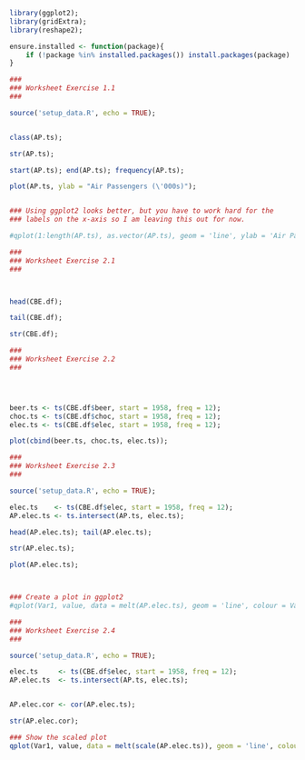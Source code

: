 

```R
library(ggplot2);
library(gridExtra);
library(reshape2);

ensure.installed <- function(package){
    if (!package %in% installed.packages()) install.packages(package)
}

```


```R
###
### Worksheet Exercise 1.1
###

source('setup_data.R', echo = TRUE);


class(AP.ts);

str(AP.ts);

start(AP.ts); end(AP.ts); frequency(AP.ts);

plot(AP.ts, ylab = "Air Passengers (\'000s)");


### Using ggplot2 looks better, but you have to work hard for the
### labels on the x-axis so I am leaving this out for now.

#qplot(1:length(AP.ts), as.vector(AP.ts), geom = 'line', ylab = 'Air Passengers (\'000s)');
```


```R
###
### Worksheet Exercise 2.1
###



head(CBE.df);

tail(CBE.df);

str(CBE.df);

```


```R
###
### Worksheet Exercise 2.2
###




beer.ts <- ts(CBE.df$beer, start = 1958, freq = 12);
choc.ts <- ts(CBE.df$choc, start = 1958, freq = 12);
elec.ts <- ts(CBE.df$elec, start = 1958, freq = 12);

plot(cbind(beer.ts, choc.ts, elec.ts));

```


```R
###
### Worksheet Exercise 2.3
###

source('setup_data.R', echo = TRUE);

elec.ts    <- ts(CBE.df$elec, start = 1958, freq = 12);
AP.elec.ts <- ts.intersect(AP.ts, elec.ts);

head(AP.elec.ts); tail(AP.elec.ts);

str(AP.elec.ts);

plot(AP.elec.ts);



### Create a plot in ggplot2
#qplot(Var1, value, data = melt(AP.elec.ts), geom = 'line', colour = Var2);

```


```R
###
### Worksheet Exercise 2.4
###

source('setup_data.R', echo = TRUE);

elec.ts     <- ts(CBE.df$elec, start = 1958, freq = 12);
AP.elec.ts  <- ts.intersect(AP.ts, elec.ts);


AP.elec.cor <- cor(AP.elec.ts);

str(AP.elec.cor);

### Show the scaled plot
qplot(Var1, value, data = melt(scale(AP.elec.ts)), geom = 'line', colour = Var2);

```
